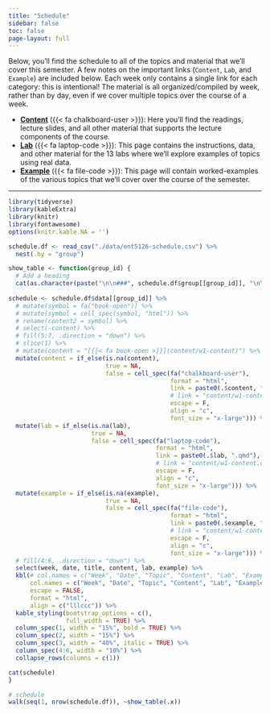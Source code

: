 ```yaml
---
title: "Schedule"
sidebar: false
toc: false
page-layout: full
---
```


Below, you'll find the schedule to all of the topics and material that we'll cover this semester. A few notes on the important links (`Content`, `Lab`, and `Example`) are included below. Each week only contains a single link for each category: this is intentional! The material is all organized/compiled by week, rather than by day, even if we cover multiple topics over the course of a week.

-   [**Content**](/content/) ({{< fa chalkboard-user >}}): Here you'll find the readings, lecture slides, and all other material that supports the lecture components of the course.
-   [**Lab**](/lab/) ({{< fa laptop-code >}}): This page contains the instructions, data, and other material for the 13 labs where we'll explore examples of topics using real data.
-   [**Example**](/example/) ({{< fa file-code >}}): This page will contain worked-examples of the various topics that we'll cover over the course of the semester.

------------------------------------------------------------------------

```r
library(tidyverse)
library(kableExtra)
library(knitr)
library(fontawesome)
options(knitr.kable.NA = '')

schedule.df <- read_csv("./data/ent5126-schedule.csv") %>%
  nest(.by = "group")

show_table <- function(group_id) {
  # Add a heading
  cat(as.character(paste("\n\n###", schedule.df$group[[group_id]], "\n\n")))
  
schedule <- schedule.df$data[[group_id]] %>%
  # mutate(symbol = fa("book-open")) %>%
  # mutate(symbol = cell_spec(symbol, "html")) %>%
  # rename(content2 = symbol) %>%
  # select(-content) %>%
  # fill(5:7, .direction = "down") %>%
  # slice(1) %>%
  # mutate(content = "[{{< fa book-open >}}](content/w1-content)") %>%
  mutate(content = if_else(is.na(content), 
                           true = NA,
                           false = cell_spec(fa("chalkboard-user"),
                                             format = "html",
                                             link = paste0(.$content, ".qmd"),
                                             # link = "content/w1-content.qmd",
                                             escape = F,
                                             align = "c",
                                             font_size = "x-large"))) %>%
  mutate(lab = if_else(is.na(lab),
                       true = NA,
                       false = cell_spec(fa("laptop-code"),
                                         format = "html",
                                         link = paste0(.$lab, ".qmd"),
                                         # link = "content/w1-content.qmd",
                                         escape = F,
                                         align = "c",
                                         font_size = "x-large"))) %>%
  mutate(example = if_else(is.na(example),
                           true = NA,
                           false = cell_spec(fa("file-code"),
                                             format = "html",
                                             link = paste0(.$example, ".qmd"),
                                             # link = "content/w1-content.qmd",
                                             escape = F,
                                             align = "c",
                                             font_size = "x-large"))) %>%
  # fill(4:6, .direction = "down") %>%
  select(week, date, title, content, lab, example) %>%
  kbl(# col.names = c("Week", "Date", "Topic", "Content", "Lab", "Example"),
      col.names = c("Week", "Date", "Topic", "Content", "Lab", "Example"),
      escape = FALSE,
      format = "html",
      align = c("lllccc")) %>%
  kable_styling(bootstrap_options = c(),
                full_width = TRUE) %>%
  column_spec(1, width = "15%", bold = TRUE) %>%
  column_spec(2, width = "15%") %>%
  column_spec(3, width = "40%", italic = TRUE) %>%
  column_spec(4:6, width = "10%") %>%
  collapse_rows(columns = c(1))

cat(schedule)
}


```

```r
# schedule
walk(seq(1, nrow(schedule.df)), ~show_table(.x))
```
